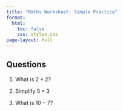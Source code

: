 ```yaml
---
title: "Maths Worksheet: Simple Practice"
format:
  html:
    toc: false
    css: styles.css
page-layout: full
---
```


## Questions

1. What is $2 + 2$?

<div class="answer-box"></div>

2. Simplify $5 \times 3$

:::: {.answer-box}
::::

3. What is $10 - 7$?

:::: {.answer-box}
::::

